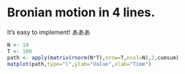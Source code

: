 Bronian motion in 4 lines.
========================================================
It's easy to implement!
あああ
```r
N <- 10
T <- 100
path <- apply(matrix(rnorm(N*T),nrow=T,ncol=N),2,cumsum)
matplot(path,type="l",ylab="Value",xlab="Time")
```
